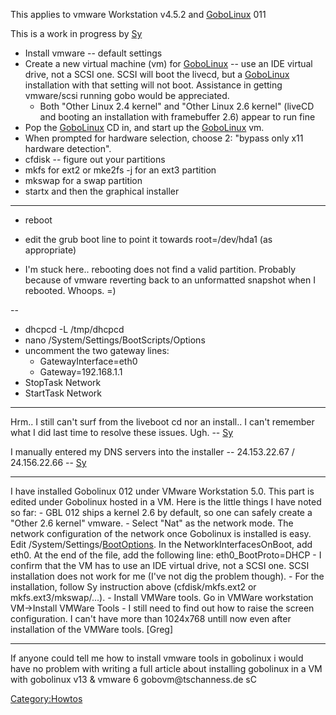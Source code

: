 This applies to vmware Workstation v4.5.2 and [[GoboLinux]] 011

This is a work in progress by [[Sy]]

* Install vmware -- default settings
* Create a new virtual machine (vm) for [[GoboLinux]] -- use an IDE virtual drive, not a SCSI one.  SCSI will boot the livecd, but a [[GoboLinux]] installation with that setting will not boot.  Assistance in getting vmware/scsi running gobo would be appreciated.
** Both "Other Linux 2.4 kernel" and "Other Linux 2.6 kernel" (liveCD and booting an installation with framebuffer 2.6) appear to run fine
* Pop the [[GoboLinux]] CD in, and start up the [[GoboLinux]] vm.
* When prompted for hardware selection, choose 2:  "bypass only x11 hardware detection".
* cfdisk -- figure out your partitions
* mkfs for ext2 or mke2fs -j for an ext3 partition
* mkswap for a swap partition
* startx and then the graphical installer

----

* reboot

* edit the grub boot line to point it towards root=/dev/hda1 (as appropriate)
{{todo| add edit instructions before rebooting (mount, edit a file, reinstall grub?)}}
* I'm stuck here.. rebooting does not find a valid partition.  Probably because of vmware reverting back to an unformatted snapshot when I rebooted.  Whoops.  =)

--

* dhcpcd -L /tmp/dhcpcd
* nano /System/Settings/BootScripts/Options
* uncomment the two gateway lines:
** GatewayInterface=eth0
** Gateway=192.168.1.1
* StopTask Network
* StartTask Network

----

Hrm.. I still can't surf from the liveboot cd nor an install.. I can't remember what I did last time to resolve these issues.  Ugh. -- [[Sy]]

I manually entered my DNS servers into the installer -- 24.153.22.67 / 24.156.22.66 -- [[Sy]]
----
I have installed Gobolinux 012 under VMware Workstation 5.0. This part is  edited under Gobolinux hosted in a VM. Here is the little things I have noted so far:
- GBL 012 ships a kernel 2.6 by default, so one can safely create a "Other 2.6 kernel" vmware.
- Select "Nat" as the network mode. The network configuration of the network once Gobolinux is installed is easy. Edit /System/Settings/[[BootOptions]]. In the NetworkInterfacesOnBoot, add eth0. At the end of the file, add the following line:
eth0_BootProto=DHCP
- I confirm that the VM has to use an IDE virtual drive, not a SCSI one. SCSI installation does not work for me (I've not dig the problem though).
- For the installation, follow Sy instruction above (cfdisk/mkfs.ext2 or mkfs.ext3/mkswap/...).
- Install VMWare tools. Go in VMWare workstation VM->Install VMWare Tools
- I still need to find out how to raise the screen configuration. I can't have more than 1024x768 untill now even after installation of the VMWare tools.
[Greg]

----
If anyone could tell me how to install vmware tools in gobolinux i would have no problem with writing a full article about installing gobolinux in a VM with gobolinux v13 & vmware 6
gobovm@tschanness.de
sC

{{Platforms}}

[[Category:Howtos]]